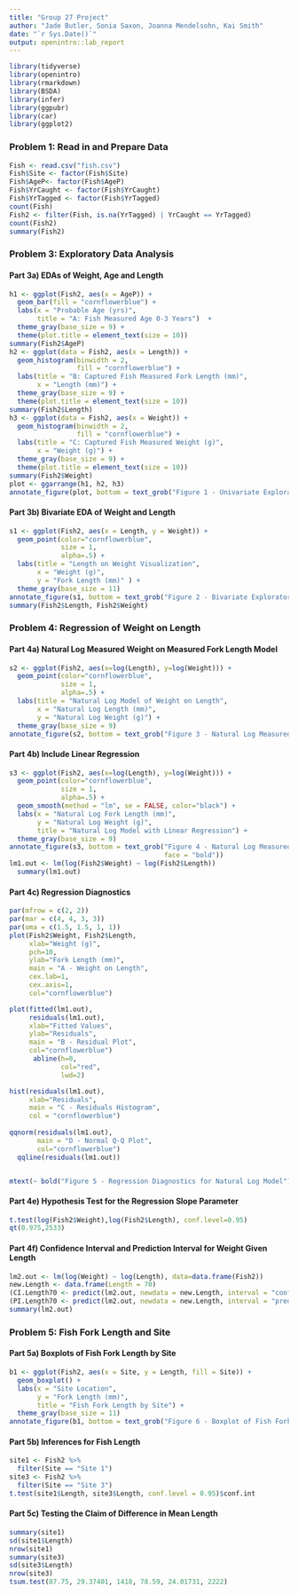 ```yaml
---
title: "Group 27 Project"
author: "Jade Butler, Sonia Saxon, Joanna Mendelsohn, Kai Smith"
date: "`r Sys.Date()`"
output: openintro::lab_report
---
```


```r
library(tidyverse)
library(openintro)
library(rmarkdown)
library(BSDA)
library(infer)
library(ggpubr)
library(car)
library(ggplot2)
```

### Problem 1: Read in and Prepare Data

```r
Fish <- read.csv("fish.csv")
Fish$Site <- factor(Fish$Site)
Fish$AgeP<- factor(Fish$AgeP)
Fish$YrCaught <- factor(Fish$YrCaught)
Fish$YrTagged <- factor(Fish$YrTagged)
count(Fish) 
Fish2 <- filter(Fish, is.na(YrTagged) | YrCaught == YrTagged) 
count(Fish2) 
summary(Fish2) 
``` 



### Problem 3: Exploratory Data Analysis

#### Part 3a) EDAs of Weight, Age and Length

```r
h1 <- ggplot(Fish2, aes(x = AgeP)) +
  geom_bar(fill = "cornflowerblue") + 
  labs(x = "Probable Age (yrs)", 
       title = "A: Fish Measured Age 0-3 Years")  +
  theme_gray(base_size = 9) +
  theme(plot.title = element_text(size = 10))
summary(Fish2$AgeP)
h2 <- ggplot(data = Fish2, aes(x = Length)) + 
  geom_histogram(binwidth = 2, 
                 fill = "cornflowerblue") + 
  labs(title = "B: Captured Fish Measured Fork Length (mm)", 
       x = "Length (mm)") +
  theme_gray(base_size = 9) +
  theme(plot.title = element_text(size = 10))
summary(Fish2$Length)
h3 <- ggplot(data = Fish2, aes(x = Weight)) +
  geom_histogram(binwidth = 2, 
                 fill = "cornflowerblue") + 
  labs(title = "C: Captured Fish Measured Weight (g)", 
       x = "Weight (g)") +
  theme_gray(base_size = 9) +
  theme(plot.title = element_text(size = 10))
summary(Fish2$Weight)
plot <- ggarrange(h1, h2, h3)
annotate_figure(plot, bottom = text_grob("Figure 1 - Univariate Exploratory Data Analysis", face = "bold", ))
```

#### Part 3b) Bivariate EDA of Weight and Length

```r
s1 <- ggplot(Fish2, aes(x = Length, y = Weight)) +
  geom_point(color="cornflowerblue", 
             size = 1, 
             alpha=.5) +  
  labs(title = "Length on Weight Visualization",
       x = "Weight (g)", 
       y = "Fork Length (mm)" ) +
  theme_gray(base_size = 11) 
annotate_figure(s1, bottom = text_grob("Figure 2 - Bivariate Exploratory Data Analysis", face = "bold", ))
summary(Fish2$Length, Fish2$Weight)
```

### Problem 4: Regression of Weight on Length

#### Part 4a) Natural Log Measured Weight on Measured Fork Length Model

```r
s2 <- ggplot(Fish2, aes(x=log(Length), y=log(Weight))) +
  geom_point(color="cornflowerblue", 
             size = 1, 
             alpha=.5) +  
  labs(title = "Natural Log Model of Weight on Length",
       x = "Natural Log Length (mm)", 
       y = "Natural Log Weight (g)") +
  theme_gray(base_size = 9) 
annotate_figure(s2, bottom = text_grob("Figure 3 - Natural Log Measured Weight on Measured Fork Length", face = "bold", ))
```



#### Part 4b) Include Linear Regression

```r
s3 <- ggplot(Fish2, aes(x=log(Length), y=log(Weight))) +
  geom_point(color="cornflowerblue", 
             size = 1, 
             alpha=.5) +  
  geom_smooth(method = "lm", se = FALSE, color="black") + 
  labs(x = "Natural Log Fork Length (mm)", 
       y = "Natural Log Weight (g)",
       title = "Natural Log Model with Linear Regression") +
  theme_gray(base_size = 9) 
annotate_figure(s3, bottom = text_grob("Figure 4 - Natural Log Measured Weight on Natural Log Measured Fork Length", 
                                       face = "bold"))
lm1.out <- lm(log(Fish2$Weight) ~ log(Fish2$Length))
  summary(lm1.out)
```
#### Part 4c) Regression Diagnostics

```r
par(mfrow = c(2, 2))
par(mar = c(4, 4, 3, 3))
par(oma = c(1.5, 1.5, 1, 1))
plot(Fish2$Weight, Fish2$Length, 
     xlab="Weight (g)", 
     pch=10,
     ylab="Fork Length (mm)", 
     main = "A - Weight on Length",
     cex.lab=1, 
     cex.axis=1,
     col="cornflowerblue")

plot(fitted(lm1.out),
     residuals(lm1.out),
     xlab="Fitted Values", 
     ylab="Residuals",
     main = "B - Residual Plot",
     col="cornflowerblue") 
      abline(h=0, 
             col="red", 
             lwd=2)

hist(residuals(lm1.out), 
     xlab="Residuals",
     main = "C - Residuals Histogram", 
     col = "cornflowerblue")
      
qqnorm(residuals(lm1.out), 
       main = "D - Normal Q-Q Plot",
       col="cornflowerblue") 
  qqline(residuals(lm1.out))


mtext(~ bold("Figure 5 - Regression Diagnostics for Natural Log Model"), side = 3, line = -26, outer = TRUE)
```


#### Part 4e) Hypothesis Test for the Regression Slope Parameter

```r
t.test(log(Fish2$Weight),log(Fish2$Length), conf.level=0.95)
qt(0.975,2533) 
```


#### Part 4f) Confidence Interval and Prediction Interval for Weight Given Length

```r
lm2.out <- lm(log(Weight) ~ log(Length), data=data.frame(Fish2))
new.Length <- data.frame(Length = 70)
(CI.Length70 <- predict(lm2.out, newdata = new.Length, interval = "confidence", level = 0.95))
(PI.Length70 <- predict(lm2.out, newdata = new.Length, interval = "prediction", level = 0.95))
summary(lm2.out)
```


### Problem 5: Fish Fork Length and Site

#### Part 5a) Boxplots of Fish Fork Length by Site

```r
b1 <- ggplot(Fish2, aes(x = Site, y = Length, fill = Site)) + 
  geom_boxplot() + 
  labs(x = "Site Location", 
       y = "Fork Length (mm)",
       title = "Fish Fork Length by Site") +
  theme_gray(base_size = 11)
annotate_figure(b1, bottom = text_grob("Figure 6 - Boxplot of Fish Fork Length by Site", face = "bold"))
```

#### Part 5b) Inferences for Fish Length

```r
site1 <- Fish2 %>%
  filter(Site == "Site 1")
site3 <- Fish2 %>%
  filter(Site == "Site 3")
t.test(site1$Length, site3$Length, conf.level = 0.95)$conf.int
```


#### Part 5c) Testing the Claim of Difference in Mean Length
```r
summary(site1)
sd(site1$Length)
nrow(site1)
summary(site3)
sd(site3$Length)
nrow(site3)
tsum.test(87.75, 29.37401, 1418, 78.59, 24.01731, 2222)
```